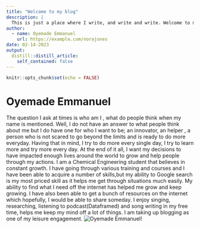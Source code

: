 ```yaml
---
title: "Welcome to my blog"
description: |
  This is just a place where I write, and write and write. Welcome to my world, where I talk about data and some other random stuffs.
author:
  - name: Oyemade Emmanuel 
    url: https://example.com/norajones
date: 02-14-2023
output:
  distill::distill_article:
    self_contained: false
---
```


```r
knitr::opts_chunk$set(echo = FALSE)
```

# Oyemade Emmanuel
The question I ask at times is who am I , what do people think when my name is mentioned. Well, I do not have an answer to what people think about me but I do have one for who I want to be; an innovator, an helper , a person who is not scared to go beyond the limits and is ready to do more everyday. Having that in mind, I try to do more every single day, I try to learn more and try more every day. At the end of it all, I want my decisions to have impacted enough lives around the world to grow and help people through my actions.
I am a Chemical Engineering student that believes in constant growth. I have going through various training and courses and I have been able to acquire a number of skills,but my ability to Google search is my most priced skill as it helps me get through situations much easily. My ability to find what I need off the internet has helped me grow and keep growing.
I have also been able to get a bunch of resources on the internet which hopefully, I would be able to share someday.
I enjoy singing, researching, listening to podcast(Dataframed) and song writing in my free time, helps me keep my mind off a lot of things. I am taking up blogging as one of my leisure engagement.
![Oyemade Emmanuel!]("C:/Users/Public/me.jpeg")


